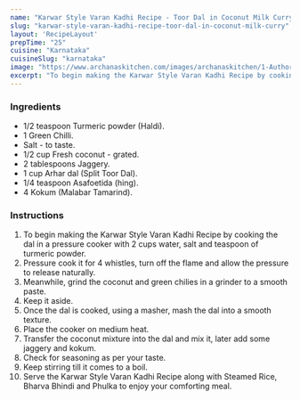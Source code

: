 ---
name: "Karwar Style Varan Kadhi Recipe - Toor Dal in Coconut Milk Curry"
slug: "karwar-style-varan-kadhi-recipe-toor-dal-in-coconut-milk-curry"
layout: 'RecipeLayout'
prepTime: "25"
cuisine: "Karnataka"
cuisineSlug: "karnataka"
image: "https://www.archanaskitchen.com/images/archanaskitchen/1-Author/sibyl_sunitha/Karwar_Style_Varan_Kadhi_Recipe.jpg"
excerpt: "To begin making the Karwar Style Varan Kadhi Recipe by cooking the dal in a pressure cooker with 2 cups water, salt and teaspoon of turmeric powder"
---

### Ingredients

- 1/2 teaspoon Turmeric powder (Haldi).
- 1 Green Chilli.
- Salt - to taste.
- 1/2 cup Fresh coconut - grated.
- 2 tablespoons Jaggery.
- 1 cup Arhar dal (Split Toor Dal).
- 1/4 teaspoon Asafoetida (hing).
- 4 Kokum (Malabar Tamarind).

### Instructions

1. To begin making the Karwar Style Varan Kadhi Recipe by cooking the dal in a pressure cooker with 2 cups water, salt and teaspoon of turmeric powder.
1. Pressure cook it for 4 whistles, turn off the flame and allow the pressure to release naturally.
1. Meanwhile, grind the coconut and green chilies in a grinder to a smooth paste.
1. Keep it aside.
1. Once the dal is cooked, using a masher, mash the dal into a smooth texture.
1. Place the cooker on medium heat.
1. Transfer the coconut mixture into the dal and mix it, later add some jaggery and kokum.
1. Check for seasoning as per your taste.
1. Keep stirring till it comes to a boil.
1. Serve the Karwar Style Varan Kadhi Recipe along with Steamed Rice, Bharva Bhindi and Phulka to enjoy your comforting meal.
